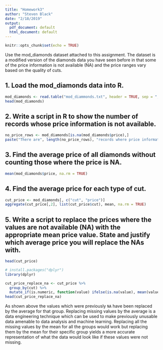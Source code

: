 ```yaml
---
title: "Homework3"
author: "Steven Black"
date: "2/18/2019"
output:
  pdf_document: default
  html_document: default
---
```


```r
knitr::opts_chunk$set(echo = TRUE)
```

Use the mod_diamonds dataset attached to this assignment.  The dataset is a modified version of the diamonds data you have seen before in that some of the price information is not available (NA) and the price ranges vary based on the quality of cuts.

## 1.	Load the mod_diamonds data into R.
```r
mod_diamonds <- read.table("mod_diammonds.txt", header = TRUE, sep = ",")
head(mod_diamonds)
```

## 2.	Write a script in R to show the number of records whose price information is not available.
```r
no_price_rows <- mod_diamonds[is.na(mod_diamonds$price),]
paste("There are", length(no_price_rows), "records where price information is not available. ")
```

## 3.	Find the average price of all diamonds without counting those where the price is NA.
```r
mean(mod_diamonds$price, na.rm = TRUE)
```

## 4.	Find the average price for each type of cut.
```r
cut_price <- mod_diamonds[, c("cut", "price")]
aggregate(cut_price[,2], list(cut_price$cut), mean, na.rm = TRUE)
```

## 5.	Write a script to replace the prices where the values are not available (NA) with the appropriate mean price value.  State and justify which average price you will replace the NAs with.
```r
head(cut_price)
```

```r
# install.packages("dplyr")
library(dplyr)

cut_price_replace_na <- cut_price %>%
  group_by(cut) %>% 
  mutate_if(is.numeric, function(value) ifelse(is.na(value), mean(value, na.rm = TRUE), value))
head(cut_price_replace_na)
```

As shown above the values which were previously `NA` have been replaced by the average for that group. Replacing missing values by the average is a data engineering technique which can be used to make previously unusable data amenable to data analysis and machine learning. Replacing all the missing values by the mean for all the groups would work but replacing them by the mean for their specific group yields a more accurate representation of what the data would look like if these values were not missing. 

